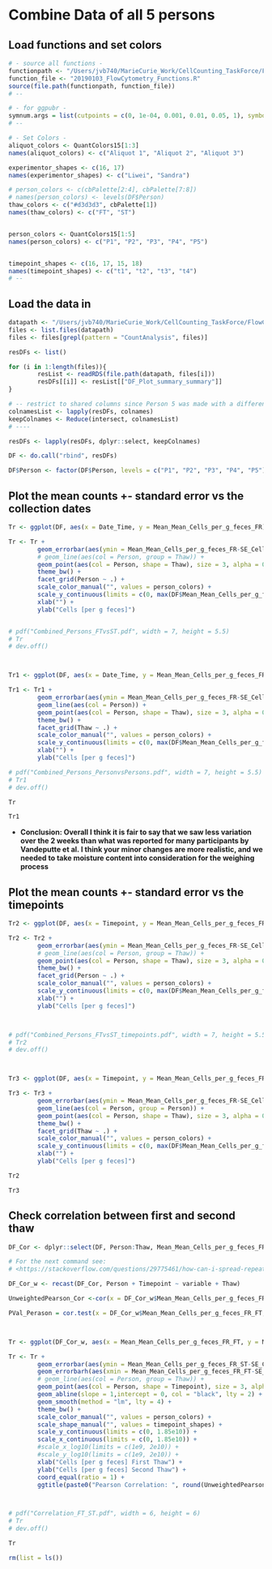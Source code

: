 # Combine Data of all 5 persons


## Load functions and set colors
<!-- all lines where user user input is required or possible are marked with NB: USER INPUT and NB: user input, respectively -->


```r
# - source all functions -
functionpath <- "/Users/jvb740/MarieCurie_Work/CellCounting_TaskForce/FlowCytometryAnalysis/PILOT_Study/Functions_FC/"
function_file <- "20190103_FlowCytometry_Functions.R"
source(file.path(functionpath, function_file))
# --

# - for ggpubr -
symnum.args = list(cutpoints = c(0, 1e-04, 0.001, 0.01, 0.05, 1), symbols = c("****", "***", "**", "*", "ns"))
# -- 

# - Set Colors -
aliquot_colors <- QuantColors15[1:3]
names(aliquot_colors) <- c("Aliquot 1", "Aliquot 2", "Aliquot 3")

experimentor_shapes <- c(16, 17)
names(experimentor_shapes) <- c("Liwei", "Sandra")

# person_colors <- c(cbPalette[2:4], cbPalette[7:8])
# names(person_colors) <- levels(DF$Person)
thaw_colors <- c("#d3d3d3", cbPalette[1])
names(thaw_colors) <- c("FT", "ST")


person_colors <- QuantColors15[1:5]
names(person_colors) <- c("P1", "P2", "P3", "P4", "P5")


timepoint_shapes <- c(16, 17, 15, 18)
names(timepoint_shapes) <- c("t1", "t2", "t3", "t4")
# --
```



## Load the data in

```r
datapath <- "/Users/jvb740/MarieCurie_Work/CellCounting_TaskForce/FlowCytometryAnalysis/PILOT_Study/PILOT_AfterFlow_Analysis_FInalCounts/Input_Data/Person_Count_rds/"
files <- list.files(datapath)
files <- files[grepl(pattern = "CountAnalysis", files)]

resDFs <- list()

for (i in 1:length(files)){
        resList <- readRDS(file.path(datapath, files[i]))
        resDFs[[i]] <- resList[["DF_Plot_summary_summary"]]
}

# -- restrict to shared columns since Person 5 was made with a different protocol: USE Reduce!! --
colnamesList <- lapply(resDFs, colnames)
keepColnames <- Reduce(intersect, colnamesList)
# ----

resDFs <- lapply(resDFs, dplyr::select, keepColnames)

DF <- do.call("rbind", resDFs)

DF$Person <- factor(DF$Person, levels = c("P1", "P2", "P3", "P4", "P5"), ordered = T)
```



## Plot the mean counts +- standard error vs the collection dates



```r
Tr <- ggplot(DF, aes(x = Date_Time, y = Mean_Mean_Cells_per_g_feces_FR))

Tr <- Tr +
        geom_errorbar(aes(ymin = Mean_Mean_Cells_per_g_feces_FR-SE_Cells_per_g_feces_FR, ymax = Mean_Mean_Cells_per_g_feces_FR+SE_Cells_per_g_feces_FR, col = Person), width = 30000) +
        # geom_line(aes(col = Person, group = Thaw)) +
        geom_point(aes(col = Person, shape = Thaw), size = 3, alpha = 0.9) +
        theme_bw() +
        facet_grid(Person ~ .) +
        scale_color_manual("", values = person_colors) +
        scale_y_continuous(limits = c(0, max(DF$Mean_Mean_Cells_per_g_feces_FR + DF$SE_Cells_per_g_feces_FR))) +
        xlab("") +
        ylab("Cells [per g feces]")


# pdf("Combined_Persons_FTvsST.pdf", width = 7, height = 5.5)
# Tr
# dev.off()



Tr1 <- ggplot(DF, aes(x = Date_Time, y = Mean_Mean_Cells_per_g_feces_FR))

Tr1 <- Tr1 +
        geom_errorbar(aes(ymin = Mean_Mean_Cells_per_g_feces_FR-SE_Cells_per_g_feces_FR, ymax = Mean_Mean_Cells_per_g_feces_FR+SE_Cells_per_g_feces_FR, col = Person), width = 30000) +
        geom_line(aes(col = Person)) +
        geom_point(aes(col = Person, shape = Thaw), size = 3, alpha = 0.9) +
        theme_bw() +
        facet_grid(Thaw ~ .) +
        scale_color_manual("", values = person_colors) +
        scale_y_continuous(limits = c(0, max(DF$Mean_Mean_Cells_per_g_feces_FR + DF$SE_Cells_per_g_feces_FR))) +
        xlab("") +
        ylab("Cells [per g feces]")

# pdf("Combined_Persons_PersonvsPersons.pdf", width = 7, height = 5.5)
# Tr1
# dev.off()

```



```r
Tr
```


```r
Tr1
```


- **Conclusion: Overall I think it is fair to say that we saw less variation over the 2 weeks than what was reported for many participants by Vandeputte et al. I think your minor changes are more realistic, and we needed to take moisture content into consideration for the weighing process**



## Plot the mean counts +- standard error vs the timepoints



```r
Tr2 <- ggplot(DF, aes(x = Timepoint, y = Mean_Mean_Cells_per_g_feces_FR))

Tr2 <- Tr2 +
        geom_errorbar(aes(ymin = Mean_Mean_Cells_per_g_feces_FR-SE_Cells_per_g_feces_FR, ymax = Mean_Mean_Cells_per_g_feces_FR+SE_Cells_per_g_feces_FR, col = Person), width = .2) +
        # geom_line(aes(col = Person, group = Thaw)) +
        geom_point(aes(col = Person, shape = Thaw), size = 3, alpha = 0.9) +
        theme_bw() +
        facet_grid(Person ~ .) +
        scale_color_manual("", values = person_colors) +
        scale_y_continuous(limits = c(0, max(DF$Mean_Mean_Cells_per_g_feces_FR + DF$SE_Cells_per_g_feces_FR))) +
        xlab("") +
        ylab("Cells [per g feces]")



# pdf("Combined_Persons_FTvsST_timepoints.pdf", width = 7, height = 5.5)
# Tr2
# dev.off()



Tr3 <- ggplot(DF, aes(x = Timepoint, y = Mean_Mean_Cells_per_g_feces_FR))

Tr3 <- Tr3 +
        geom_errorbar(aes(ymin = Mean_Mean_Cells_per_g_feces_FR-SE_Cells_per_g_feces_FR, ymax = Mean_Mean_Cells_per_g_feces_FR+SE_Cells_per_g_feces_FR, col = Person), width = .2) +
        geom_line(aes(col = Person, group = Person)) +
        geom_point(aes(col = Person, shape = Thaw), size = 3, alpha = 0.9) +
        theme_bw() +
        facet_grid(Thaw ~ .) +
        scale_color_manual("", values = person_colors) +
        scale_y_continuous(limits = c(0, max(DF$Mean_Mean_Cells_per_g_feces_FR + DF$SE_Cells_per_g_feces_FR))) +
        xlab("") +
        ylab("Cells [per g feces]")
```


```r
Tr2
```


```r
Tr3
```




## Check correlation between first and second thaw



```r
DF_Cor <- dplyr::select(DF, Person:Thaw, Mean_Mean_Cells_per_g_feces_FR, SE_Cells_per_g_feces_FR)

# For the next command see:
# <https://stackoverflow.com/questions/29775461/how-can-i-spread-repeated-measures-of-multiple-variables-into-wide-format> 

DF_Cor_w <- recast(DF_Cor, Person + Timepoint ~ variable + Thaw)

UnweightedPearson_Cor <-cor(x = DF_Cor_w$Mean_Mean_Cells_per_g_feces_FR_FT, y = DF_Cor_w$Mean_Mean_Cells_per_g_feces_FR_ST, method = "pearson")

PVal_Perason = cor.test(x = DF_Cor_w$Mean_Mean_Cells_per_g_feces_FR_FT, y = DF_Cor_w$Mean_Mean_Cells_per_g_feces_FR_ST, method = "pearson")



Tr <- ggplot(DF_Cor_w, aes(x = Mean_Mean_Cells_per_g_feces_FR_FT, y = Mean_Mean_Cells_per_g_feces_FR_ST))

Tr <- Tr +
        geom_errorbar(aes(ymin = Mean_Mean_Cells_per_g_feces_FR_ST-SE_Cells_per_g_feces_FR_ST, ymax = Mean_Mean_Cells_per_g_feces_FR_ST+SE_Cells_per_g_feces_FR_ST, col = Person)) +
        geom_errorbarh(aes(xmin = Mean_Mean_Cells_per_g_feces_FR_FT-SE_Cells_per_g_feces_FR_FT, xmax = Mean_Mean_Cells_per_g_feces_FR_FT+SE_Cells_per_g_feces_FR_FT, col = Person)) +
        # geom_line(aes(col = Person, group = Thaw)) +
        geom_point(aes(col = Person, shape = Timepoint), size = 3, alpha = 0.9) +
        geom_abline(slope = 1,intercept = 0, col = "black", lty = 2) +
        geom_smooth(method = "lm", lty = 4) +
        theme_bw() +
        scale_color_manual("", values = person_colors) +
        scale_shape_manual("", values = timepoint_shapes) +
        scale_y_continuous(limits = c(0, 1.85e10)) +
        scale_x_continuous(limits = c(0, 1.85e10)) +
        #scale_x_log10(limits = c(1e9, 2e10)) +
        #scale_y_log10(limits = c(1e9, 2e10)) +
        xlab("Cells [per g feces] First Thaw") +
        ylab("Cells [per g feces] Second Thaw") +
        coord_equal(ratio = 1) +
        ggtitle(paste0("Pearson Correlation: ", round(UnweightedPearson_Cor,3)))



# pdf("Correlation_FT_ST.pdf", width = 6, height = 6)
# Tr
# dev.off()

```


```r
Tr
```


```r
rm(list = ls())
```










